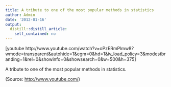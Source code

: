 ```yaml
---
title: A tribute to one of the most popular methods in statistics
author: Admin
date: '2012-01-16'
output:
  distill::distill_article:
    self_contained: no
---
```


[youtube http://www.youtube.com/watch?v=oPzERmPlmw8?wmode=transparent&autohide=1&egm=0&hd=1&iv\_load\_policy=3&modestbranding=1&rel=0&showinfo=0&showsearch=0&w=500&h=375]

A tribute to one of the most popular methods in statistics.

<div class="attribution">
  (<span>Source:</span> <a href="http://www.youtube.com/">http://www.youtube.com/</a>)
</div>
